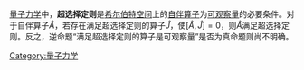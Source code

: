 {{Multiple issues|
{{Expert needed|subject=物理學|time=2020-07-29T01:13:59+00:00}}
{{Unreferenced|time=2020-07-29T01:13:59+00:00}}
}}
[[量子力学|量子力学]]中，'''超选择定则'''是[[希尔伯特空间|希尔伯特空间]]上的[[自伴算子|自伴算子]]为[[可观察量|可观察量]]的必要条件。对于自伴算子<math>\hat{A}</math>，若存在满足超选择定则的算子<math>\hat{J}</math>，使<math>[\hat{A},\hat{J}]=0</math>，则<math>\hat{A}</math>满足超选择定则。反之，逆命题“满足超选择定则的算子是可观察量”是否为真命题则尚不明确。

[[Category:量子力学|Category:量子力学]]